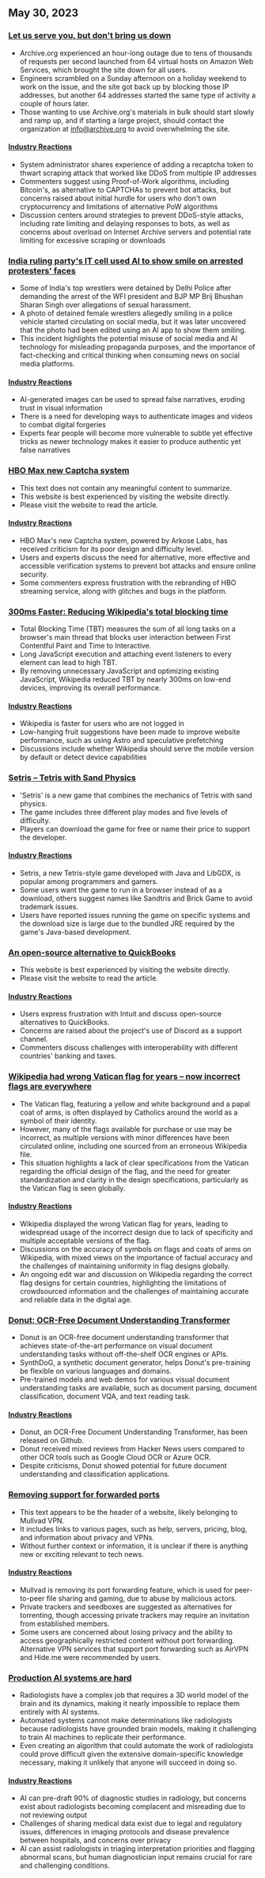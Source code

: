 

<CallToAction />

<Steps>

## May 30, 2023

### [Let us serve you, but don't bring us down](https://blog.archive.org/2023/05/29/let-us-serve-you-but-dont-bring-us-down/)

- Archive.org experienced an hour-long outage due to tens of thousands of requests per second launched from 64 virtual hosts on Amazon Web Services, which brought the site down for all users.
- Engineers scrambled on a Sunday afternoon on a holiday weekend to work on the issue, and the site got back up by blocking those IP addresses, but another 64 addresses started the same type of activity a couple of hours later.
- Those wanting to use Archive.org's materials in bulk should start slowly and ramp up, and if starting a large project, should contact the organization at info@archive.org to avoid overwhelming the site.

#### [Industry Reactions](http://news.ycombinator.com/item?id=36110527)

- System administrator shares experience of adding a recaptcha token to thwart scraping attack that worked like DDoS from multiple IP addresses
- Commenters suggest using Proof-of-Work algorithms, including Bitcoin's, as alternative to CAPTCHAs to prevent bot attacks, but concerns raised about initial hurdle for users who don't own cryptocurrency and limitations of alternative PoW algorithms
- Discussion centers around strategies to prevent DDoS-style attacks, including rate limiting and delaying responses to bots, as well as concerns about overload on Internet Archive servers and potential rate limiting for excessive scraping or downloads

### [India ruling party's IT cell used AI to show smile on arrested protesters' faces](https://www.altnews.in/wrestlers-detained-in-delhi-ai-image-of-smiling-vinesh-sangeeta-phogat-viral/)

- Some of India's top wrestlers were detained by Delhi Police after demanding the arrest of the WFI president and BJP MP Brij Bhushan Sharan Singh over allegations of sexual harassment.
- A photo of detained female wrestlers allegedly smiling in a police vehicle started circulating on social media, but it was later uncovered that the photo had been edited using an AI app to show them smiling.
- This incident highlights the potential misuse of social media and AI technology for misleading propaganda purposes, and the importance of fact-checking and critical thinking when consuming news on social media platforms.

#### [Industry Reactions](http://news.ycombinator.com/item?id=36113551)

- AI-generated images can be used to spread false narratives, eroding trust in visual information
- There is a need for developing ways to authenticate images and videos to combat digital forgeries
- Experts fear people will become more vulnerable to subtle yet effective tricks as newer technology makes it easier to produce authentic yet false narratives

### [HBO Max new Captcha system](https://twitter.com/wondermeg_/status/1662454909353033730)

- This text does not contain any meaningful content to summarize.
- This website is best experienced by visiting the website directly.
- Please visit the website to read the article.

#### [Industry Reactions](http://news.ycombinator.com/item?id=36118707)

- HBO Max's new Captcha system, powered by Arkose Labs, has received criticism for its poor design and difficulty level.
- Users and experts discuss the need for alternative, more effective and accessible verification systems to prevent bot attacks and ensure online security.
- Some commenters express frustration with the rebranding of HBO streaming service, along with glitches and bugs in the platform.

### [300ms Faster: Reducing Wikipedia's total blocking time](https://www.nray.dev/blog/300ms-faster-reducing-wikipedias-total-blocking-time/)

- Total Blocking Time (TBT) measures the sum of all long tasks on a browser's main thread that blocks user interaction between First Contentful Paint and Time to Interactive.
- Long JavaScript execution and attaching event listeners to every element can lead to high TBT.
- By removing unnecessary JavaScript and optimizing existing JavaScript, Wikipedia reduced TBT by nearly 300ms on low-end devices, improving its overall performance.

#### [Industry Reactions](http://news.ycombinator.com/item?id=36113430)

- Wikipedia is faster for users who are not logged in
- Low-hanging fruit suggestions have been made to improve website performance, such as using Astro and speculative prefetching
- Discussions include whether Wikipedia should serve the mobile version by default or detect device capabilities

### [Setris – Tetris with Sand Physics](https://mslivo.itch.io/setris)

- 'Setris' is a new game that combines the mechanics of Tetris with sand physics.
- The game includes three different play modes and five levels of difficulty.
- Players can download the game for free or name their price to support the developer.

#### [Industry Reactions](http://news.ycombinator.com/item?id=36118470)

- Setris, a new Tetris-style game developed with Java and LibGDX, is popular among programmers and gamers.
- Some users want the game to run in a browser instead of as a download, others suggest names like Sandtris and Brick Game to avoid trademark issues.
- Users have reported issues running the game on specific systems and the download size is large due to the bundled JRE required by the game's Java-based development.

### [An open-source alternative to QuickBooks](https://bigcapital.ly)

- This website is best experienced by visiting the website directly.
- Please visit the website to read the article.

#### [Industry Reactions](http://news.ycombinator.com/item?id=36118990)

- Users express frustration with Intuit and discuss open-source alternatives to QuickBooks.
- Concerns are raised about the project's use of Discord as a support channel.
- Commenters discuss challenges with interoperability with different countries' banking and taxes.

### [Wikipedia had wrong Vatican flag for years – now incorrect flags are everywhere](https://www.catholicnewsagency.com/news/254032/wikipedia-had-the-wrong-vatican-city-flag-for-years-now-incorrect-flags-are-everywhere)

- The Vatican flag, featuring a yellow and white background and a papal coat of arms, is often displayed by Catholics around the world as a symbol of their identity.
- However, many of the flags available for purchase or use may be incorrect, as multiple versions with minor differences have been circulated online, including one sourced from an erroneous Wikipedia file.
- This situation highlights a lack of clear specifications from the Vatican regarding the official design of the flag, and the need for greater standardization and clarity in the design specifications, particularly as the Vatican flag is seen globally.

#### [Industry Reactions](http://news.ycombinator.com/item?id=36114896)

- Wikipedia displayed the wrong Vatican flag for years, leading to widespread usage of the incorrect design due to lack of specificity and multiple acceptable versions of the flag.
- Discussions on the accuracy of symbols on flags and coats of arms on Wikipedia, with mixed views on the importance of factual accuracy and the challenges of maintaining uniformity in flag designs globally.
- An ongoing edit war and discussion on Wikipedia regarding the correct flag designs for certain countries, highlighting the limitations of crowdsourced information and the challenges of maintaining accurate and reliable data in the digital age.

### [Donut: OCR-Free Document Understanding Transformer](https://github.com/clovaai/donut)

- Donut is an OCR-free document understanding transformer that achieves state-of-the-art performance on visual document understanding tasks without off-the-shelf OCR engines or APIs.
- SynthDoG, a synthetic document generator, helps Donut's pre-training be flexible on various languages and domains.
- Pre-trained models and web demos for various visual document understanding tasks are available, such as document parsing, document classification, document VQA, and text reading task.

#### [Industry Reactions](http://news.ycombinator.com/item?id=36111878)

- Donut, an OCR-Free Document Understanding Transformer, has been released on Github.
- Donut received mixed reviews from Hacker News users compared to other OCR tools such as Google Cloud OCR or Azure OCR.
- Despite criticisms, Donut showed potential for future document understanding and classification applications.

### [Removing support for forwarded ports](https://mullvad.net/en/blog/2023/5/29/removing-the-support-for-forwarded-ports/)

- This text appears to be the header of a website, likely belonging to Mullvad VPN.
- It includes links to various pages, such as help, servers, pricing, blog, and information about privacy and VPNs.
- Without further context or information, it is unclear if there is anything new or exciting relevant to tech news.

#### [Industry Reactions](http://news.ycombinator.com/item?id=36113215)

- Mullvad is removing its port forwarding feature, which is used for peer-to-peer file sharing and gaming, due to abuse by malicious actors.
- Private trackers and seedboxes are suggested as alternatives for torrenting, though accessing private trackers may require an invitation from established members.
- Some users are concerned about losing privacy and the ability to access geographically restricted content without port forwarding. Alternative VPN services that support port forwarding such as AirVPN and Hide.me were recommended by users.

### [Production AI systems are hard](https://methexis.substack.com/p/production-ai-systems-are-really)

- Radiologists have a complex job that requires a 3D world model of the brain and its dynamics, making it nearly impossible to replace them entirely with AI systems.
- Automated systems cannot make determinations like radiologists because radiologists have grounded brain models, making it challenging to train AI machines to replicate their performance.
- Even creating an algorithm that could automate the work of radiologists could prove difficult given the extensive domain-specific knowledge necessary, making it unlikely that anyone will succeed in doing so.

#### [Industry Reactions](http://news.ycombinator.com/item?id=36111596)

- AI can pre-draft 90% of diagnostic studies in radiology, but concerns exist about radiologists becoming complacent and misreading due to not reviewing output
- Challenges of sharing medical data exist due to legal and regulatory issues, differences in imaging protocols and disease prevalence between hospitals, and concerns over privacy
- AI can assist radiologists in triaging interpretation priorities and flagging abnormal scans, but human diagnostician input remains crucial for rare and challenging conditions.

</Steps>
